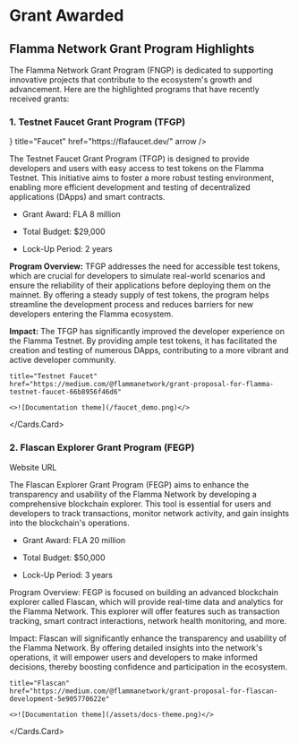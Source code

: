 
# Grant Awarded

## Flamma Network Grant Program Highlights

The Flamma Network Grant Program (FNGP) is dedicated to supporting innovative projects that contribute to the ecosystem's growth and advancement. Here are the highlighted programs that have recently received grants:

### 1. Testnet Faucet Grant Program (TFGP)

<Cards>
  <Card
    icon={<GlobeIcon />}
    title="Faucet"
    href="https://flafaucet.dev/"
    arrow
  />
</Cards>

The Testnet Faucet Grant Program (TFGP) is designed to provide developers and users with easy access to test tokens on the Flamma Testnet. This initiative aims to foster a more robust testing environment, enabling more efficient development and testing of decentralized applications (DApps) and smart contracts.

- Grant Award: FLA 8 million

- Total Budget: $29,000

- Lock-Up Period: 2 years

**Program Overview:** TFGP addresses the need for accessible test tokens, which are crucial for developers to simulate real-world scenarios and ensure the reliability of their applications before deploying them on the mainnet. By offering a steady supply of test tokens, the program helps streamline the development process and reduces barriers for new developers entering the Flamma ecosystem.

**Impact:** The TFGP has significantly improved the developer experience on the Flamma Testnet. By providing ample test tokens, it has facilitated the creation and testing of numerous DApps, contributing to a more vibrant and active developer community.

<Cards num={2}>
  <Cards.Card
    image
    
    title="Testnet Faucet"
    href="https://medium.com/@flammanetwork/grant-proposal-for-flamma-testnet-faucet-66b8956f46d6"
  >
    <>![Documentation theme](/faucet_demo.png)</>
  </Cards.Card>

</Cards>

### 2. Flascan Explorer Grant Program (FEGP)

Website URL

The Flascan Explorer Grant Program (FEGP) aims to enhance the transparency and usability of the Flamma Network by developing a comprehensive blockchain explorer. This tool is essential for users and developers to track transactions, monitor network activity, and gain insights into the blockchain's operations.

- Grant Award: FLA 20 million

- Total Budget: $50,000

- Lock-Up Period: 3 years

Program Overview: FEGP is focused on building an advanced blockchain explorer called Flascan, which will provide real-time data and analytics for the Flamma Network. This explorer will offer features such as transaction tracking, smart contract interactions, network health monitoring, and more.

Impact: Flascan will significantly enhance the transparency and usability of the Flamma Network. By offering detailed insights into the network's operations, it will empower users and developers to make informed decisions, thereby boosting confidence and participation in the ecosystem.

<Cards num={2}>
  <Cards.Card
    image
    
    title="Flascan"
    href="https://medium.com/@flammanetwork/grant-proposal-for-flascan-development-5e905770622e"
  >
    <>![Documentation theme](/assets/docs-theme.png)</>
  </Cards.Card>

</Cards>
